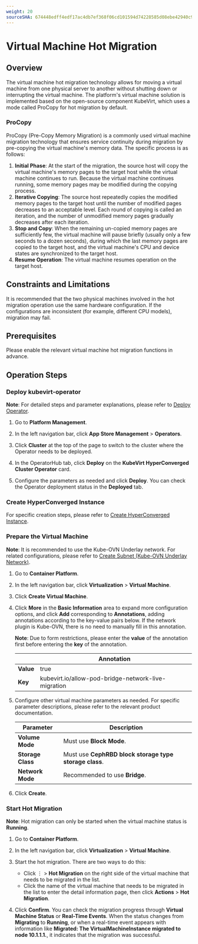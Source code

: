 ```yaml
---
weight: 20
sourceSHA: 674448edff4edf17ac4db7ef368f06cd101594d74228585d08ebe42940c92b49
---
```


# Virtual Machine Hot Migration

## Overview

The virtual machine hot migration technology allows for moving a virtual machine from one physical server to another without shutting down or interrupting the virtual machine. The platform's virtual machine solution is implemented based on the open-source component KubeVirt, which uses a mode called ProCopy for hot migration by default.

### ProCopy

ProCopy (Pre-Copy Memory Migration) is a commonly used virtual machine migration technology that ensures service continuity during migration by pre-copying the virtual machine's memory data. The specific process is as follows:

1. **Initial Phase**: At the start of the migration, the source host will copy the virtual machine's memory pages to the target host while the virtual machine continues to run. Because the virtual machine continues running, some memory pages may be modified during the copying process.
2. **Iterative Copying**: The source host repeatedly copies the modified memory pages to the target host until the number of modified pages decreases to an acceptable level. Each round of copying is called an iteration, and the number of unmodified memory pages gradually decreases after each iteration.
3. **Stop and Copy**: When the remaining un-copied memory pages are sufficiently few, the virtual machine will pause briefly (usually only a few seconds to a dozen seconds), during which the last memory pages are copied to the target host, and the virtual machine's CPU and device states are synchronized to the target host.
4. **Resume Operation**: The virtual machine resumes operation on the target host.

## Constraints and Limitations

It is recommended that the two physical machines involved in the hot migration operation use the same hardware configuration. If the configurations are inconsistent (for example, different CPU models), migration may fail.

## Prerequisites

Please enable the relevant virtual machine hot migration functions in advance.

## Operation Steps

### Deploy kubevirt-operator

**Note**: For detailed steps and parameter explanations, please refer to [Deploy Operator]().

1. Go to **Platform Management**.

2. In the left navigation bar, click **App Store Management** > **Operators**.

3. Click **Cluster** at the top of the page to switch to the cluster where the Operator needs to be deployed.

4. In the OperatorHub tab, click **Deploy** on the **KubeVirt HyperConverged Cluster Operator** card.

5. Configure the parameters as needed and click **Deploy**. You can check the Operator deployment status in the **Deployed** tab.

### Create HyperConverged Instance

For specific creation steps, please refer to [Create HyperConverged Instance](/virtualization/image/functions/environment.mdx#4).

### Prepare the Virtual Machine

**Note**: It is recommended to use the Kube-OVN Underlay network. For related configurations, please refer to [Create Subnet (Kube-OVN Underlay Network)](/networking/subnet/functions/subnet_kubeovn_underlay.mdx).

1. Go to **Container Platform**.

2. In the left navigation bar, click **Virtualization** > **Virtual Machine**.

3. Click **Create Virtual Machine**.

4. Click **More** in the **Basic Information** area to expand more configuration options, and click **Add** corresponding to **Annotations**, adding annotations according to the key-value pairs below. If the network plugin is Kube-OVN, there is no need to manually fill in this annotation.

   **Note**: Due to form restrictions, please enter the **value** of the annotation first before entering the **key** of the annotation.

   |       | Annotation                                             |
   | ----- | ----------------------------------------------------- |
   | **Value** | true                                               |
   | **Key**    | kubevirt.io/allow-pod-bridge-network-live-migration |

5. Configure other virtual machine parameters as needed. For specific parameter descriptions, please refer to the relevant product documentation.

   | Parameter    | Description                      |
   | ------------ | -------------------------------- |
   | **Volume Mode**  | Must use **Block Mode**.           |
   | **Storage Class** | Must use **CephRBD block storage type storage class**. |
   | **Network Mode** | Recommended to use **Bridge**.    |

6. Click **Create**.

### Start Hot Migration

**Note**: Hot migration can only be started when the virtual machine status is **Running**.

1. Go to **Container Platform**.

2. In the left navigation bar, click **Virtualization** > **Virtual Machine**.

3. Start the hot migration. There are two ways to do this:
   - Click ⋮ > **Hot Migration** on the right side of the virtual machine that needs to be migrated in the list.
   - Click the name of the virtual machine that needs to be migrated in the list to enter the detail information page, then click **Actions** > **Hot Migration**.

4. Click **Confirm**. You can check the migration progress through **Virtual Machine Status** or **Real-Time Events**. When the status changes from **Migrating** to **Running**, or when a real-time event appears with information like **Migrated: The VirtualMachineInstance migrated to node 10.1.1.1.**, it indicates that the migration was successful.
